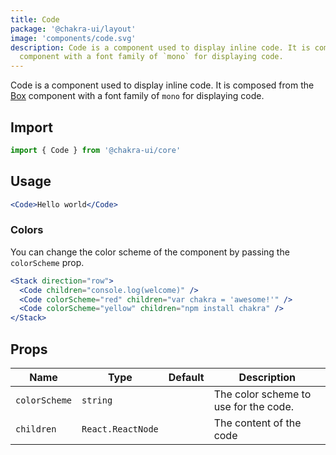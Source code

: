 ```yaml
---
title: Code
package: '@chakra-ui/layout'
image: 'components/code.svg'
description: Code is a component used to display inline code. It is composed from the Box
  component with a font family of `mono` for displaying code.
---
```


Code is a component used to display inline code. It is composed from the
[Box](/components/box) component with a font family of `mono` for displaying
code.

## Import

```js
import { Code } from '@chakra-ui/core'
```

## Usage

```jsx
<Code>Hello world</Code>
```

### Colors

You can change the color scheme of the component by passing the `colorScheme`
prop.

```jsx
<Stack direction="row">
  <Code children="console.log(welcome)" />
  <Code colorScheme="red" children="var chakra = 'awesome!'" />
  <Code colorScheme="yellow" children="npm install chakra" />
</Stack>
```

## Props

| Name          | Type              | Default | Description                           |
| ------------- | ----------------- | ------- | ------------------------------------- |
| `colorScheme` | `string`          |         | The color scheme to use for the code. |
| `children`    | `React.ReactNode` |         | The content of the code               |
